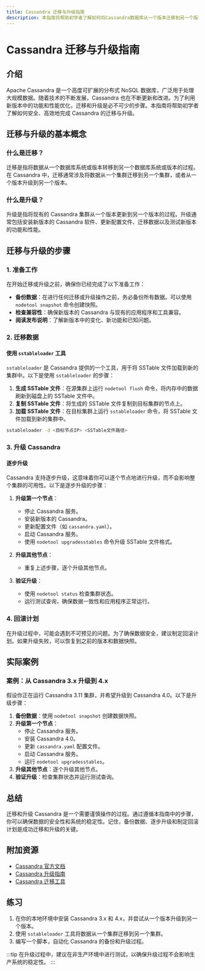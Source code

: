 ```yaml
---
title: Cassandra 迁移与升级指南
description: 本指南将帮助初学者了解如何将Cassandra数据库从一个版本迁移到另一个版本，并提供升级的最佳实践和实际案例。
---
```


# Cassandra 迁移与升级指南

## 介绍

Apache Cassandra 是一个高度可扩展的分布式 NoSQL 数据库，广泛用于处理大规模数据。随着技术的不断发展，Cassandra 也在不断更新和改进。为了利用新版本中的功能和性能优化，迁移和升级是必不可少的步骤。本指南将帮助初学者了解如何安全、高效地完成 Cassandra 的迁移与升级。

## 迁移与升级的基本概念

### 什么是迁移？

迁移是指将数据从一个数据库系统或版本转移到另一个数据库系统或版本的过程。在 Cassandra 中，迁移通常涉及将数据从一个集群迁移到另一个集群，或者从一个版本升级到另一个版本。

### 什么是升级？

升级是指将现有的 Cassandra 集群从一个版本更新到另一个版本的过程。升级通常包括安装新版本的 Cassandra 软件、更新配置文件、迁移数据以及测试新版本的功能和性能。

## 迁移与升级的步骤

### 1. 准备工作

在开始迁移或升级之前，确保你已经完成了以下准备工作：

- **备份数据**：在进行任何迁移或升级操作之前，务必备份所有数据。可以使用 `nodetool snapshot` 命令创建快照。
- **检查兼容性**：确保新版本的 Cassandra 与现有的应用程序和工具兼容。
- **阅读发布说明**：了解新版本中的变化、新功能和已知问题。

### 2. 迁移数据

#### 使用 `sstableloader` 工具

`sstableloader` 是 Cassandra 提供的一个工具，用于将 SSTable 文件加载到新的集群中。以下是使用 `sstableloader` 的步骤：

1. **生成 SSTable 文件**：在源集群上运行 `nodetool flush` 命令，将内存中的数据刷新到磁盘上的 SSTable 文件中。
2. **复制 SSTable 文件**：将生成的 SSTable 文件复制到目标集群的节点上。
3. **加载 SSTable 文件**：在目标集群上运行 `sstableloader` 命令，将 SSTable 文件加载到新的集群中。

```bash
sstableloader -d <目标节点IP> <SSTable文件路径>
```

### 3. 升级 Cassandra

#### 逐步升级

Cassandra 支持逐步升级，这意味着你可以逐个节点地进行升级，而不会影响整个集群的可用性。以下是逐步升级的步骤：

1. **升级第一个节点**：
   - 停止 Cassandra 服务。
   - 安装新版本的 Cassandra。
   - 更新配置文件（如 `cassandra.yaml`）。
   - 启动 Cassandra 服务。
   - 使用 `nodetool upgradesstables` 命令升级 SSTable 文件格式。

2. **升级其他节点**：
   - 重复上述步骤，逐个升级其他节点。

3. **验证升级**：
   - 使用 `nodetool status` 检查集群状态。
   - 运行测试查询，确保数据一致性和应用程序正常运行。

### 4. 回滚计划

在升级过程中，可能会遇到不可预见的问题。为了确保数据安全，建议制定回滚计划。如果升级失败，可以恢复到之前的版本和数据快照。

## 实际案例

### 案例：从 Cassandra 3.x 升级到 4.x

假设你正在运行 Cassandra 3.11 集群，并希望升级到 Cassandra 4.0。以下是升级步骤：

1. **备份数据**：使用 `nodetool snapshot` 创建数据快照。
2. **升级第一个节点**：
   - 停止 Cassandra 服务。
   - 安装 Cassandra 4.0。
   - 更新 `cassandra.yaml` 配置文件。
   - 启动 Cassandra 服务。
   - 运行 `nodetool upgradesstables`。
3. **升级其他节点**：逐个升级其他节点。
4. **验证升级**：检查集群状态并运行测试查询。

## 总结

迁移和升级 Cassandra 是一个需要谨慎操作的过程。通过遵循本指南中的步骤，你可以确保数据的安全性和系统的稳定性。记住，备份数据、逐步升级和制定回滚计划是成功迁移和升级的关键。

## 附加资源

- [Cassandra 官方文档](https://cassandra.apache.org/doc/latest/)
- [Cassandra 升级指南](https://cassandra.apache.org/doc/latest/operating/upgrading.html)
- [Cassandra 迁移工具](https://cassandra.apache.org/doc/latest/tools/index.html)

## 练习

1. 在你的本地环境中安装 Cassandra 3.x 和 4.x，并尝试从一个版本升级到另一个版本。
2. 使用 `sstableloader` 工具将数据从一个集群迁移到另一个集群。
3. 编写一个脚本，自动化 Cassandra 的备份和升级过程。

:::tip
在升级过程中，建议在非生产环境中进行测试，以确保升级过程不会影响生产系统的稳定性。
:::